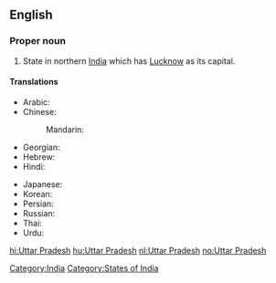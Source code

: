 ==English==
{{wikipedia}}

===Proper noun===
{{en-proper noun|sg=[[Uttar]] [[Pradesh]]}}

# State in northern [[India]] which has [[Lucknow]] as its capital.

====Translations====
{{trans-top|state}}
* Arabic: {{t|ar|أتر برديش|m|tr='uttar bradiish|sc=Arab}}
* Chinese:
*: Mandarin: {{t|zh|北方邦|tr=Běifāng-bāng|sc=Hani}}
* Georgian: {{t|ka|უტარ-პრადეში|sc=Geor}}
* Hebrew: {{t|he|אוטר פראדש|sc=Hebr}}
* Hindi: {{t|hi|उत्तर प्रदेश|tr=uttar pradeś|sc=Deva}}
{{trans-mid}}
* Japanese: {{t|ja|ウッタル・プラデーシュ|tr=Uttaru-Puradēshu|sc=Jpan}}
* Korean: {{t|ko|우타르프라데시|tr=Utareupeuradesi|sc=Kore}}
* Persian: {{t|fa|اوتار پرادش|sc=fa-Arab}}
* Russian: {{t|ru|Уттар-Прадеш|m|tr=Uttár Pradéš|sc=Cyrl}}
* Thai: {{t|th|รัฐอุตตรประเทศ|sc=Thai}}
* Urdu: {{t|ur|اتر پردیش|tr=uttar pradeś|sc=ur-Arab}}
{{trans-bottom}}

[[Category:India]]
[[Category:States of India]]

[[hi:Uttar Pradesh]]
[[hu:Uttar Pradesh]]
[[nl:Uttar Pradesh]]
[[no:Uttar Pradesh]]